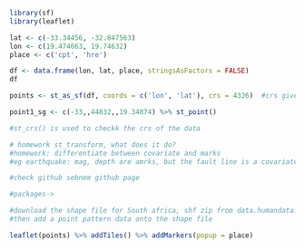 ```r
library(sf)
library(leaflet)
```

```r
lat <- c(-33.34456, -32.847563)
lon <- c(19.474663, 19.74632)
place <- c('cpt', 'hre')

df <- data.frame(lon, lat, place, stringsAsFactors = FALSE)
df
```


```r
points <- st_as_sf(df, coords = c('lon', 'lat'), crs = 4326)  #crs give a projection method from the 2d long, lat to 3d

point1_sg <- c(-33,,44832,,19.34874) %>% st_point()

#st_crs() is used to checkk the crs of the data

# homework st_transform, what does it do?
#homework: differentiate between covariate and marks 
#eg earthquake: mag, depth are amrks, but the fault line is a covariate (covariates affect the distrubution of the point partten)

#check github sebnem github page 

#packages-> 

#download the shape file for South africa, shf zip from data.humandata.org for south africa data. get adminstrative level 0 ie the whole country
#then add a point pattern data onto the shape file 
```

```r
leaflet(points) %>% addTiles() %>% addMarkers(popup = place)
```

